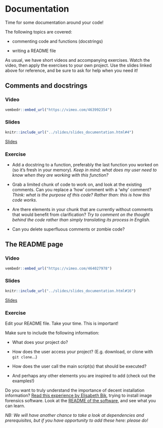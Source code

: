 # Documentation

Time for some documentation around your code! 

The following topics are covered:

* commenting code and functions (docstrings)

* writing a README file

As usual, we have short videos and accompanying exercises. 
Watch the video, then apply the exercises to your own project. 
Use the slides linked above for reference, and be sure to ask for help when you need it!

## Comments and docstrings

### Video

```r
vembedr::embed_url("https://vimeo.com/463992354")
```

### Slides

```r
knitr::include_url("../slides/slides_documentation.html#4")
```
[Slides](../slides/slides_documentation.html#4)

### Exercise

* Add a docstring to a function, preferably the last function you worked on (so it's fresh in your memory).
  _Keep in mind: what does my user need to know when they are working with this function?_

* Grab a limited chunk of code to work on, and look at the existing comments.
  Can you replace a 'how' comment with a 'why' comment?
  _Think: what is the purpose of this code? Rather than: this is how this code works._

* Are there elements in your chunk that are currently without comments that would benefit from clarification? 
  _Try to comment on the thought behind the code rather than simply translating its process in English._

* Can you delete superfluous comments or zombie code?

## The README page

### Video

```r
vembedr::embed_url("https://vimeo.com/464027978")
```

### Slides

```r
knitr::include_url("../slides/slides_documentation.html#16")

```
[Slides](../slides/slides_documentation.html#16)

### Exercise

Edit your README file.
Take your time. This is important!

Make sure to include the following information:

* What does your project do?

* How does the user access your project? (E.g. download, or clone with `git clone`...)

* How does the user call the main script(s) that should be executed?

* And perhaps any other elements you are inspired to add (check out the examples!)

Do you want to truly understand the importance of decent installation information?
[Read this experience by Elisabeth Bik](https://twitter.com/MicrobiomDigest/status/1283082285097422848), trying to install image forensics software.
Look at the [README of the software](https://github.com/GuidoBartoli/sherloq), and see what you can learn.

_NB: We will have another chance to take a look at dependencies and prerequisites, but if you have opportunity to add these here: please do!_
